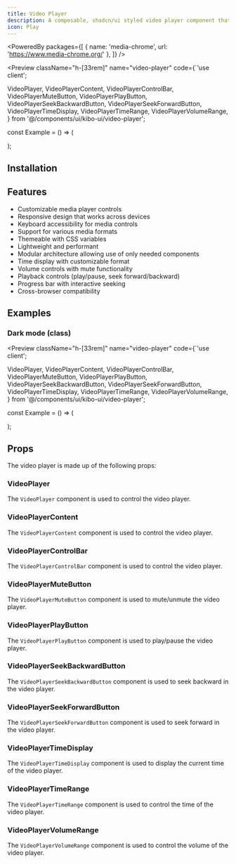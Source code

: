 ```yaml
---
title: Video Player
description: A composable, shadcn/ui styled video player component that uses the media-chrome library.
icon: Play
---
```


<PoweredBy packages={[
  { name: 'media-chrome', url: 'https://www.media-chrome.org/' },
]} />

<Preview className="h-[33rem]" name="video-player" code={`'use client';

  VideoPlayer,
  VideoPlayerContent,
  VideoPlayerControlBar,
  VideoPlayerMuteButton,
  VideoPlayerPlayButton,
  VideoPlayerSeekBackwardButton,
  VideoPlayerSeekForwardButton,
  VideoPlayerTimeDisplay,
  VideoPlayerTimeRange,
  VideoPlayerVolumeRange,
} from '@/components/ui/kibo-ui/video-player';

const Example = () => (
  <div className="p-4">
    <VideoPlayer className="border rounded-lg overflow-hidden">
      <VideoPlayerContent
        slot="media"
        src="https://stream.mux.com/DS00Spx1CV902MCtPj5WknGlR102V5HFkDe/high.mp4"
        preload="auto"
        muted
        crossOrigin=""
      />
      <VideoPlayerControlBar>
        <VideoPlayerPlayButton />
        <VideoPlayerSeekBackwardButton />
        <VideoPlayerSeekForwardButton />
        <VideoPlayerTimeRange />
        <VideoPlayerTimeDisplay showDuration />
        <VideoPlayerMuteButton />
        <VideoPlayerVolumeRange />
      </VideoPlayerControlBar>
    </VideoPlayer>
  </div>
);


## Installation

<Installer packageName="video-player" />

## Features

- Customizable media player controls
- Responsive design that works across devices
- Keyboard accessibility for media controls
- Support for various media formats
- Themeable with CSS variables
- Lightweight and performant
- Modular architecture allowing use of only needed components
- Time display with customizable format
- Volume controls with mute functionality
- Playback controls (play/pause, seek forward/backward)
- Progress bar with interactive seeking
- Cross-browser compatibility

## Examples

### Dark mode (class)

<Preview className="h-[33rem]" name="video-player" code={`'use client';

  VideoPlayer,
  VideoPlayerContent,
  VideoPlayerControlBar,
  VideoPlayerMuteButton,
  VideoPlayerPlayButton,
  VideoPlayerSeekBackwardButton,
  VideoPlayerSeekForwardButton,
  VideoPlayerTimeDisplay,
  VideoPlayerTimeRange,
  VideoPlayerVolumeRange,
} from '@/components/ui/kibo-ui/video-player';

const Example = () => (
  <div className="p-4 dark">
    <VideoPlayer className="border rounded-lg overflow-hidden">
      <VideoPlayerContent
        slot="media"
        src="https://stream.mux.com/DS00Spx1CV902MCtPj5WknGlR102V5HFkDe/high.mp4"
        preload="auto"
        muted
        crossOrigin=""
      />
      <VideoPlayerControlBar>
        <VideoPlayerPlayButton />
        <VideoPlayerSeekBackwardButton />
        <VideoPlayerSeekForwardButton />
        <VideoPlayerTimeRange />
        <VideoPlayerTimeDisplay showDuration />
        <VideoPlayerMuteButton />
        <VideoPlayerVolumeRange />
      </VideoPlayerControlBar>
    </VideoPlayer>
  </div>
);


## Props

The video player is made up of the following props:

### VideoPlayer

The `VideoPlayer` component is used to control the video player.

<AutoTypeTable path="node_modules/@repo/video-player/index.tsx" name="VideoPlayerProps" />

### VideoPlayerContent

The `VideoPlayerContent` component is used to control the video player.

<AutoTypeTable path="node_modules/@repo/video-player/index.tsx" name="VideoPlayerContentProps" />

### VideoPlayerControlBar

The `VideoPlayerControlBar` component is used to control the video player.

<AutoTypeTable path="node_modules/@repo/video-player/index.tsx" name="VideoPlayerControlBarProps" />

### VideoPlayerMuteButton

The `VideoPlayerMuteButton` component is used to mute/unmute the video player.

<AutoTypeTable path="node_modules/@repo/video-player/index.tsx" name="VideoPlayerMuteButtonProps" />

### VideoPlayerPlayButton

The `VideoPlayerPlayButton` component is used to play/pause the video player.

<AutoTypeTable path="node_modules/@repo/video-player/index.tsx" name="VideoPlayerPlayButtonProps" />

### VideoPlayerSeekBackwardButton

The `VideoPlayerSeekBackwardButton` component is used to seek backward in the video player.

<AutoTypeTable path="node_modules/@repo/video-player/index.tsx" name="VideoPlayerSeekBackwardButtonProps" />

### VideoPlayerSeekForwardButton

The `VideoPlayerSeekForwardButton` component is used to seek forward in the video player.

<AutoTypeTable path="node_modules/@repo/video-player/index.tsx" name="VideoPlayerSeekForwardButtonProps" />

### VideoPlayerTimeDisplay

The `VideoPlayerTimeDisplay` component is used to display the current time of the video player.

<AutoTypeTable path="node_modules/@repo/video-player/index.tsx" name="VideoPlayerTimeDisplayProps" />

### VideoPlayerTimeRange

The `VideoPlayerTimeRange` component is used to control the time of the video player.

<AutoTypeTable path="node_modules/@repo/video-player/index.tsx" name="VideoPlayerTimeRangeProps" />

### VideoPlayerVolumeRange

The `VideoPlayerVolumeRange` component is used to control the volume of the video player.

<AutoTypeTable path="node_modules/@repo/video-player/index.tsx" name="VideoPlayerVolumeRangeProps" />
